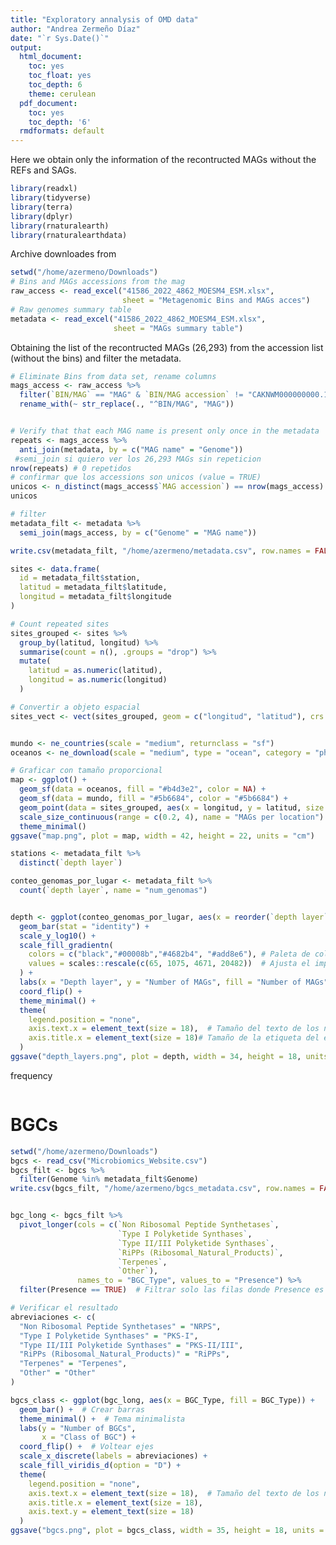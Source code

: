 ```yaml
---
title: "Exploratory annalysis of OMD data"
author: "Andrea Zermeño Díaz"
date: "`r Sys.Date()`"
output:
  html_document:
    toc: yes
    toc_float: yes
    toc_depth: 6
    theme: cerulean
  pdf_document:
    toc: yes
    toc_depth: '6'
  rmdformats: default
---
```


Here we obtain only the information of the recontructed MAGs without the REFs and SAGs.

```r
library(readxl)
library(tidyverse)
library(terra)
library(dplyr)
library(rnaturalearth)
library(rnaturalearthdata)
```

Archive downloades from 
```r
setwd("/home/azermeno/Downloads")
# Bins and MAGs accessions from the mag 
raw_access <- read_excel("41586_2022_4862_MOESM4_ESM.xlsx", 
                         sheet = "Metagenomic Bins and MAGs acces")
# Raw genomes summary table
metadata <- read_excel("41586_2022_4862_MOESM4_ESM.xlsx", 
                       sheet = "MAGs summary table")

```


Obtaining the list of the recontructed MAGs (26,293) from the accession list (without the bins) and filter the metadata. 
```r
# Eliminate Bins from data set, rename columns
mags_access <- raw_access %>%
  filter(`BIN/MAG` == "MAG" & `BIN/MAG accession` != "CAKNWM000000000.1") %>%
  rename_with(~ str_replace(., "^BIN/MAG", "MAG"))


# Verify that that each MAG name is present only once in the metadata
repeats <- mags_access %>%
  anti_join(metadata, by = c("MAG name" = "Genome")) 
 #semi_join si quiero ver los 26,293 MAGs sin repeticion
nrow(repeats) # 0 repetidos
# confirmar que los accessions son unicos (value = TRUE)
unicos <- n_distinct(mags_access$`MAG accession`) == nrow(mags_access)
unicos

# filter
metadata_filt <- metadata %>%
  semi_join(mags_access, by = c("Genome" = "MAG name"))

write.csv(metadata_filt, "/home/azermeno/metadata.csv", row.names = FALSE)
```



```r
sites <- data.frame(
  id = metadata_filt$station,
  latitud = metadata_filt$latitude,
  longitud = metadata_filt$longitude
)

# Count repeated sites
sites_grouped <- sites %>%
  group_by(latitud, longitud) %>%
  summarise(count = n(), .groups = "drop") %>%
  mutate(
    latitud = as.numeric(latitud),
    longitud = as.numeric(longitud)
  )

# Convertir a objeto espacial
sites_vect <- vect(sites_grouped, geom = c("longitud", "latitud"), crs = "EPSG:4326")


mundo <- ne_countries(scale = "medium", returnclass = "sf")
oceanos <- ne_download(scale = "medium", type = "ocean", category = "physical", returnclass = "sf")

# Graficar con tamaño proporcional
map <- ggplot() +
  geom_sf(data = oceanos, fill = "#b4d3e2", color = NA) +
  geom_sf(data = mundo, fill = "#5b6684", color = "#5b6684") +
  geom_point(data = sites_grouped, aes(x = longitud, y = latitud, size = count), color = "#00349e", alpha = 1) +
  scale_size_continuous(range = c(0.2, 4), name = "MAGs per location") +
  theme_minimal() 
ggsave("map.png", plot = map, width = 42, height = 22, units = "cm")
```


```r
stations <- metadata_filt %>%
  distinct(`depth layer`)

conteo_genomas_por_lugar <- metadata_filt %>%
  count(`depth layer`, name = "num_genomas")


depth <- ggplot(conteo_genomas_por_lugar, aes(x = reorder(`depth layer`, num_genomas), y = num_genomas, fill = num_genomas)) +
  geom_bar(stat = "identity") +
  scale_y_log10() +
  scale_fill_gradientn(
    colors = c("black","#00008b","#4682b4", "#add8e6"), # Paleta de colores
    values = scales::rescale(c(65, 1075, 4671, 20482))  # Ajusta el impacto de los colores
  ) +
  labs(x = "Depth layer", y = "Number of MAGs", fill = "Number of MAGs") +
  coord_flip() +
  theme_minimal() +
  theme(
    legend.position = "none",
    axis.text.x = element_text(size = 18),  # Tamaño del texto de los números del eje x
    axis.title.x = element_text(size = 18)# Tamaño de la etiqueta del eje y
  )
ggsave("depth_layers.png", plot = depth, width = 34, height = 18, units = "cm")

```

frequency 

```r


```





# BGCs
```r
setwd("/home/azermeno/Downloads")
bgcs <- read_csv("Microbiomics_Website.csv")
bgcs_filt <- bgcs %>%
  filter(Genome %in% metadata_filt$Genome)
write.csv(bgcs_filt, "/home/azermeno/bgcs_metadata.csv", row.names = FALSE)


bgc_long <- bgcs_filt %>%
  pivot_longer(cols = c(`Non Ribosomal Peptide Synthetases`,
                        `Type I Polyketide Synthases`,
                        `Type II/III Polyketide Synthases`,
                        `RiPPs (Ribosomal_Natural_Products)`,
                        `Terpenes`,
                        `Other`),
               names_to = "BGC_Type", values_to = "Presence") %>%
  filter(Presence == TRUE)  # Filtrar solo las filas donde Presence es TRUE

# Verificar el resultado
abreviaciones <- c(
  "Non Ribosomal Peptide Synthetases" = "NRPS",
  "Type I Polyketide Synthases" = "PKS-I",
  "Type II/III Polyketide Synthases" = "PKS-II/III",
  "RiPPs (Ribosomal_Natural_Products)" = "RiPPs",
  "Terpenes" = "Terpenes",
  "Other" = "Other"
)

bgcs_class <- ggplot(bgc_long, aes(x = BGC_Type, fill = BGC_Type)) +
  geom_bar() +  # Crear barras
  theme_minimal() +  # Tema minimalista
  labs(y = "Number of BGCs",
       x = "Class of BGC") +
  coord_flip() +  # Voltear ejes
  scale_x_discrete(labels = abreviaciones) +
  scale_fill_viridis_d(option = "D") +
  theme(
    legend.position = "none",
    axis.text.x = element_text(size = 18),  # Tamaño del texto de los números del eje x
    axis.title.x = element_text(size = 18),
    axis.text.y = element_text(size = 18)
  )
ggsave("bgcs.png", plot = bgcs_class, width = 35, height = 18, units = "in")

```

